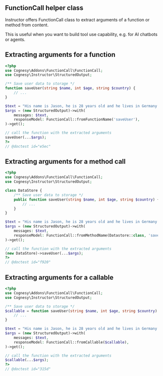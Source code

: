 ## FunctionCall helper class

Instructor offers FunctionCall class to extract arguments of a function
or method from content.

This is useful when you want to build tool use capability, e.g. for AI
chatbots or agents.



## Extracting arguments for a function

```php
<?php
use Cognesy\Addons\FunctionCall\FunctionCall;
use Cognesy\Instructor\StructuredOutput;

/** Save user data to storage */
function saveUser(string $name, int $age, string $country) {
    // ...
}

$text = "His name is Jason, he is 28 years old and he lives in Germany.";
$args = (new StructuredOutput)->with(
    messages: $text,
    responseModel: FunctionCall::fromFunctionName('saveUser'),
)->get();

// call the function with the extracted arguments
saveUser(...$args);
?>
// @doctest id="e5ec"
```



## Extracting arguments for a method call

```php
<?php
use Cognesy\Addons\FunctionCall\FunctionCall;
use Cognesy\Instructor\StructuredOutput;

class DataStore {
    /** Save user data to storage */
    public function saveUser(string $name, int $age, string $country) {
        // ...
    }
}

$text = "His name is Jason, he is 28 years old and he lives in Germany.";
$args = (new StructuredOutput)->with(
    messages: $text,
    responseModel: FunctionCall::fromMethodName(Datastore::class, 'saveUser'),
)->get();

// call the function with the extracted arguments
(new DataStore)->saveUser(...$args);
?>
// @doctest id="f920"
```



## Extracting arguments for a callable

```php
<?php
use Cognesy\Addons\FunctionCall\FunctionCall;
use Cognesy\Instructor\StructuredOutput;

/** Save user data to storage */
$callable = function saveUser(string $name, int $age, string $country) {
    // ...
}

$text = "His name is Jason, he is 28 years old and he lives in Germany.";
$args = (new StructuredOutput)->with(
    messages: $text,
    responseModel: FunctionCall::fromCallable($callable),
)->get();

// call the function with the extracted arguments
$callable(...$args);
?>
// @doctest id="315d"
```
